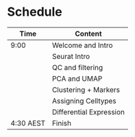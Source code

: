 # Schedule {#schedule}


| Time      | Content               |
|-----------|-----------------------|
| 9:00      | Welcome and Intro     |
|           | Seurat Intro          | 
|           | QC and filtering      |
|           | PCA and UMAP          |
|           | Clustering + Markers    |
|           | Assigning Celltypes     |
|           | Differential Expression |
| 4:30 AEST | Finish                  |





